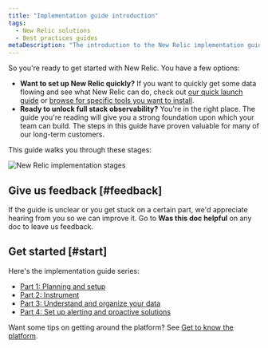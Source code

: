```yaml
---
title: "Implementation guide introduction"
tags:
  - New Relic solutions
  - Best practices guides 
metaDescription: "The introduction to the New Relic implementation guide."
---
```



So you're ready to get started with New Relic. You have a few options:

* **Want to set up New Relic quickly?** If you want to quickly get some data flowing and see what New Relic can do, check out [our quick launch guide](/docs/new-relic-solutions/get-started/quick-launch-guide) or [browse for specific tools you want to install](https://newrelic.com/instant-observability).
* **Ready to unlock full stack observability?** You're in the right place. The guide you're reading will give you a strong foundation upon which your team can build. The steps in this guide have proven valuable for many of our long-term customers.

This guide walks you through these stages: 

<img
  title="New Relic implementation stages"
  alt="New Relic implementation stages"
  src={apmImplementationGuideStages}
/>

## Give us feedback [#feedback]

If the guide is unclear or you get stuck on a certain part, we'd appreciate hearing from you so we can improve it. Go to **Was this doc helpful** on any doc to leave us feedback. 

## Get started [#start]

Here's the implementation guide series:  

* [Part 1: Planning and setup](/docs/new-relic-solutions/get-started/implementation-guide-planning-setup)
* [Part 2: Instrument](/docs/new-relic-solutions/get-started/implementation-guide-instrument)
* [Part 3: Understand and organize your data](/docs/new-relic-solutions/get-started/implementation-guide-organize-data)
* [Part 4: Set up alerting and proactive solutions](/docs/new-relic-solutions/get-started/implementation-guide-alerting-proactive-solutions) 

Want some tips on getting around the platform? See [Get to know the platform](/docs/new-relic-solutions/new-relic-one/introduction-new-relic-platform). 
